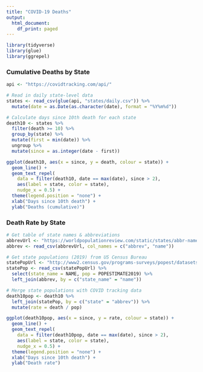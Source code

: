 ```yaml
---
title: "COVID-19 Deaths"
output:
  html_document:
    df_print: paged
---
```


```r
library(tidyverse)
library(glue)
library(ggrepel)
```

### Cumulative Deaths by State

```r
api <- "https://covidtracking.com/api/"

# Read in daily state-level data
states <- read_csv(glue(api, "states/daily.csv")) %>%
  mutate(date = as.Date(as.character(date), format = "%Y%m%d"))

# Calculate days since 10th death for each state
death10 <- states %>%
  filter(death >= 10) %>%
  group_by(state) %>%
  mutate(first = min(date)) %>%
  ungroup %>%
  mutate(since = as.integer(date - first))

ggplot(death10, aes(x = since, y = death, colour = state)) +
  geom_line() +
  geom_text_repel(
    data = filter(death10, date == max(date), since > 2),
    aes(label = state, color = state), 
    nudge_x = 0.5) +
  theme(legend.position = "none") +
  xlab("Days since 10th death") +
  ylab("Deaths (cumulative)")
```

### Death Rate by State

```r
# Get table of state names & abbreviations
abbrevUrl <- "https://worldpopulationreview.com/static/states/abbr-name.csv"
abbrev <- read_csv(abbrevUrl, col_names = c("abbrev", "name"))

# Get state populations (2019) from US Census Bureau
statePopUrl <- "http://www2.census.gov/programs-surveys/popest/datasets/2010-2019/national/totals/nst-est2019-alldata.csv"
statePop <- read_csv(statePopUrl) %>%
  select(state_name = NAME, pop = POPESTIMATE2019) %>%
  left_join(abbrev, by = c("state_name" = "name"))

# Merge state populations with COVID tracking data
death10pop <- death10 %>%
  left_join(statePop, by = c("state" = "abbrev")) %>%
  mutate(rate = death / pop)

ggplot(death10pop, aes(x = since, y = rate, colour = state)) +
  geom_line() +
  geom_text_repel(
    data = filter(death10pop, date == max(date), since > 2),
    aes(label = state, color = state), 
    nudge_x = 0.5) +
  theme(legend.position = "none") +
  xlab("Days since 10th death") +
  ylab("Death rate")
```
